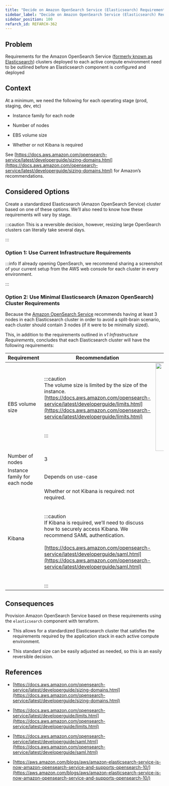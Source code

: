 ```yaml
---
title: "Decide on Amazon OpenSearch Service (Elasticsearch) Requirements"
sidebar_label: "Decide on Amazon OpenSearch Service (Elasticsearch) Requirements"
sidebar_position: 100
refarch_id: REFARCH-362
---
```


## Problem

Requirements for the Amazon OpenSearch Service ([formerly known as Elasticsearch](https://aws.amazon.com/blogs/aws/amazon-elasticsearch-service-is-now-amazon-opensearch-service-and-supports-opensearch-10/)) clusters deployed to each active compute environment need to be outlined before an Elasticsearch component is configured and deployed

## Context

At a minimum, we need the following for each operating stage (prod, staging, dev, etc)

- Instance family for each node

- Number of nodes

- EBS volume size

- Whether or not Kibana is required

See [https://docs.aws.amazon.com/opensearch-service/latest/developerguide/sizing-domains.html](https://docs.aws.amazon.com/opensearch-service/latest/developerguide/sizing-domains.html) for Amazon’s recommendations.

## Considered Options

Create a standardized Elasticsearch (Amazon OpenSearch Service) cluster based on one of these options. We’ll also need to know how these requirements will vary by stage.

:::caution
This is a reversible decision, however, resizing large OpenSearch clusters can literally take several days.

:::

### Option 1: Use Current Infrastructure Requirements

:::info
If already opening OpenSearch, we recommend sharing a screenshot of your current setup from the AWS web console for each cluster in every environment.

:::

### Option 2: Use Minimal Elasticsearch (Amazon OpenSearch) Cluster Requirements

Because the [Amazon OpenSearch Service](https://docs.aws.amazon.com/opensearch-service/latest/developerguide/sizing-domains.html) recommends having at least 3 nodes in each Elasticsearch cluster in order to avoid a split-brain scenario, each cluster should contain 3 nodes (if it were to be minimally sized).

This, in addition to the requirements outlined in _v1 Infrastructure Requirements_, concludes that each Elasticsearch
cluster will have the following requirements:

| **Requirement**               | **Recommendation**                                                                                                                                                                                                                                                                                                                                                                         |                                                                                                                     |
| ----------------------------- | ------------------------------------------------------------------------------------------------------------------------------------------------------------------------------------------------------------------------------------------------------------------------------------------------------------------------------------------------------------------------------------------ | ------------------------------------------------------------------------------------------------------------------- |
| EBS volume size               | :::caution<br/>The volume size is limited by the size of the instance. <br/>[https://docs.aws.amazon.com/opensearch-service/latest/developerguide/limits.html](https://docs.aws.amazon.com/opensearch-service/latest/developerguide/limits.html) <br/><br/><br/>:::                                                                                                                        | <img src="/assets/refarch/cleanshot-2021-11-24-at-16.48.22@2x-20211124-224830.png" height="279" width="668" /><br/> |
| Number of nodes               | 3                                                                                                                                                                                                                                                                                                                                                                                          |                                                                                                                     |
| Instance family for each node | Depends on use-case                                                                                                                                                                                                                                                                                                                                                                        |                                                                                                                     |
| Kibana                        | Whether or not Kibana is required: not required. <br/><br/><br/>:::caution<br/>If Kibana is required, we’ll need to discuss how to securely access Kibana. We recommend SAML authentication. <br/><br/>[https://docs.aws.amazon.com/opensearch-service/latest/developerguide/saml.html](https://docs.aws.amazon.com/opensearch-service/latest/developerguide/saml.html) <br/><br/><br/>::: |                                                                                                                     |

## Consequences

Provision Amazon OpenSearch Service based on these requirements using the `elasticsearch` component with terraform.

- This allows for a standardized Elasticsearch cluster that satisfies the requirements required by the application stack
in each active compute environment.

- This standard size can be easily adjusted as needed, so this is an easily reversible decision.

## References

- [https://docs.aws.amazon.com/opensearch-service/latest/developerguide/sizing-domains.html](https://docs.aws.amazon.com/opensearch-service/latest/developerguide/sizing-domains.html)

- [https://docs.aws.amazon.com/opensearch-service/latest/developerguide/limits.html](https://docs.aws.amazon.com/opensearch-service/latest/developerguide/limits.html)

- [https://docs.aws.amazon.com/opensearch-service/latest/developerguide/saml.html](https://docs.aws.amazon.com/opensearch-service/latest/developerguide/saml.html)

- [https://aws.amazon.com/blogs/aws/amazon-elasticsearch-service-is-now-amazon-opensearch-service-and-supports-opensearch-10/](https://aws.amazon.com/blogs/aws/amazon-elasticsearch-service-is-now-amazon-opensearch-service-and-supports-opensearch-10/)


